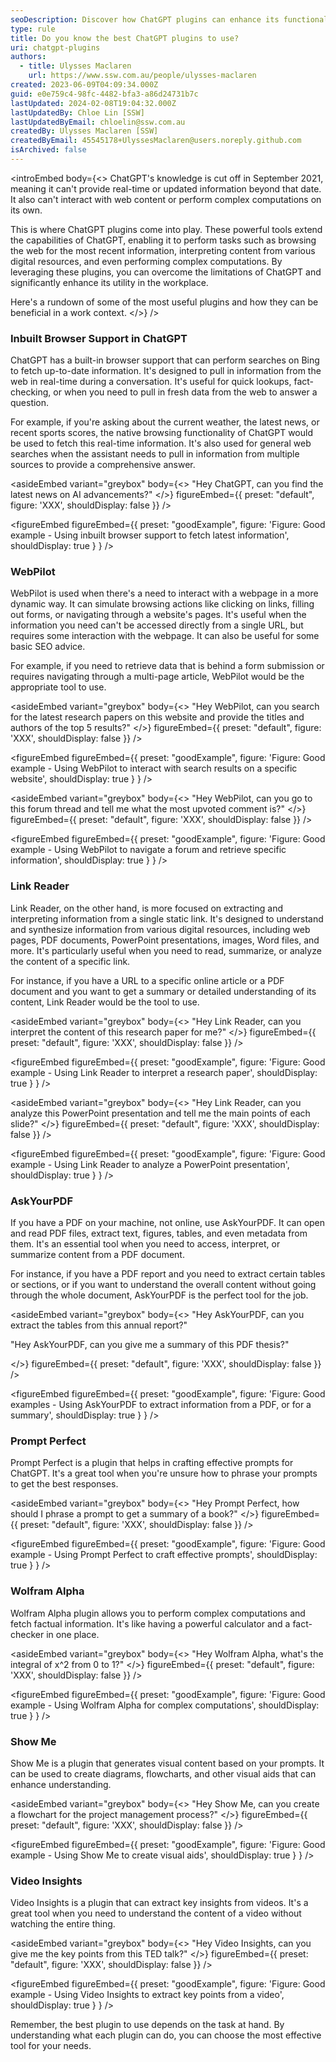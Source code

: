 ```yaml
---
seoDescription: Discover how ChatGPT plugins can enhance its functionality, unlock real-time data, and boost workplace efficiency
type: rule
title: Do you know the best ChatGPT plugins to use?
uri: chatgpt-plugins
authors:
  - title: Ulysses Maclaren
    url: https://www.ssw.com.au/people/ulysses-maclaren
created: 2023-06-09T04:09:34.000Z
guid: e0e759c4-98fc-4482-bfa3-a86d24731b7c
lastUpdated: 2024-02-08T19:04:32.000Z
lastUpdatedBy: Chloe Lin [SSW]
lastUpdatedByEmail: chloelin@ssw.com.au
createdBy: Ulysses Maclaren [SSW]
createdByEmail: 45545178+UlyssesMaclaren@users.noreply.github.com
isArchived: false
---
```

<introEmbed
  body={<>
ChatGPT's knowledge is cut off in September 2021, meaning it can't provide real-time or updated information beyond that date. It also can't interact with web content or perform complex computations on its own.

This is where ChatGPT plugins come into play. These powerful tools extend the capabilities of ChatGPT, enabling it to perform tasks such as browsing the web for the most recent information, interpreting content from various digital resources, and even performing complex computations. By leveraging these plugins, you can overcome the limitations of ChatGPT and significantly enhance its utility in the workplace.

Here's a rundown of some of the most useful plugins and how they can be beneficial in a work context.
  </>}
/>
### Inbuilt Browser Support in ChatGPT

ChatGPT has a built-in browser support that can perform searches on Bing to fetch up-to-date information. It's designed to pull in information from the web in real-time during a conversation. It's useful for quick lookups, fact-checking, or when you need to pull in fresh data from the web to answer a question.

For example, if you're asking about the current weather, the latest news, or recent sports scores, the native browsing functionality of ChatGPT would be used to fetch this real-time information. It's also used for general web searches when the assistant needs to pull in information from multiple sources to provide a comprehensive answer.

<asideEmbed
  variant="greybox"
  body={<>
    "Hey ChatGPT, can you find the latest news on AI advancements?"
  </>}
  figureEmbed={{
    preset: "default",
    figure: 'XXX',
    shouldDisplay: false
  }}
/>

<figureEmbed figureEmbed={{
  preset: "goodExample",
  figure: 'Figure: Good example - Using inbuilt browser support to fetch latest information',
  shouldDisplay: true
} } />


### WebPilot

WebPilot is used when there's a need to interact with a webpage in a more dynamic way. It can simulate browsing actions like clicking on links, filling out forms, or navigating through a website's pages. It's useful when the information you need can't be accessed directly from a single URL, but requires some interaction with the webpage. It can also be useful for some basic SEO advice.

For example, if you need to retrieve data that is behind a form submission or requires navigating through a multi-page article, WebPilot would be the appropriate tool to use.

<asideEmbed
  variant="greybox"
  body={<>
    "Hey WebPilot, can you search for the latest research papers on this website and provide the titles and authors of the top 5 results?"
  </>}
  figureEmbed={{
    preset: "default",
    figure: 'XXX',
    shouldDisplay: false
  }}
/>

<figureEmbed figureEmbed={{
  preset: "goodExample",
  figure: 'Figure: Good example - Using WebPilot to interact with search results on a specific website',
  shouldDisplay: true
} } />


<asideEmbed
  variant="greybox"
  body={<>
    "Hey WebPilot, can you go to this forum thread and tell me what the most upvoted comment is?"
  </>}
  figureEmbed={{
    preset: "default",
    figure: 'XXX',
    shouldDisplay: false
  }}
/>

<figureEmbed figureEmbed={{
  preset: "goodExample",
  figure: 'Figure: Good example - Using WebPilot to navigate a forum and retrieve specific information',
  shouldDisplay: true
} } />


### Link Reader

Link Reader, on the other hand, is more focused on extracting and interpreting information from a single static link. It's designed to understand and synthesize information from various digital resources, including web pages, PDF documents, PowerPoint presentations, images, Word files, and more. It's particularly useful when you need to read, summarize, or analyze the content of a specific link.

For instance, if you have a URL to a specific online article or a PDF document and you want to get a summary or detailed understanding of its content, Link Reader would be the tool to use.

<asideEmbed
  variant="greybox"
  body={<>
    "Hey Link Reader, can you interpret the content of this research paper for me?"
  </>}
  figureEmbed={{
    preset: "default",
    figure: 'XXX',
    shouldDisplay: false
  }}
/>

<figureEmbed figureEmbed={{
  preset: "goodExample",
  figure: 'Figure: Good example - Using Link Reader to interpret a research paper',
  shouldDisplay: true
} } />

<asideEmbed
  variant="greybox"
  body={<>
    "Hey Link Reader, can you analyze this PowerPoint presentation and tell me the main points of each slide?"
  </>}
  figureEmbed={{
    preset: "default",
    figure: 'XXX',
    shouldDisplay: false
  }}
/>

<figureEmbed figureEmbed={{
  preset: "goodExample",
  figure: 'Figure: Good example - Using Link Reader to analyze a PowerPoint presentation',
  shouldDisplay: true
} } />


### AskYourPDF

If you have a PDF on your machine, not online, use AskYourPDF. It can open and read PDF files, extract text, figures, tables, and even metadata from them. It's an essential tool when you need to access, interpret, or summarize content from a PDF document.

For instance, if you have a PDF report and you need to extract certain tables or sections, or if you want to understand the overall content without going through the whole document, AskYourPDF is the perfect tool for the job.

<asideEmbed
  variant="greybox"
  body={<>
    "Hey AskYourPDF, can you extract the tables from this annual report?"

"Hey AskYourPDF, can you give me a summary of this PDF thesis?"

  </>}
  figureEmbed={{
    preset: "default",
    figure: 'XXX',
    shouldDisplay: false
  }}
/>

<figureEmbed figureEmbed={{
  preset: "goodExample",
  figure: 'Figure: Good examples - Using AskYourPDF to extract information from a PDF, or for a summary',
  shouldDisplay: true
} } />


### Prompt Perfect

Prompt Perfect is a plugin that helps in crafting effective prompts for ChatGPT. It's a great tool when you're unsure how to phrase your prompts to get the best responses.

<asideEmbed
  variant="greybox"
  body={<>
    "Hey Prompt Perfect, how should I phrase a prompt to get a summary of a book?"
  </>}
  figureEmbed={{
    preset: "default",
    figure: 'XXX',
    shouldDisplay: false
  }}
/>

<figureEmbed figureEmbed={{
  preset: "goodExample",
  figure: 'Figure: Good example - Using Prompt Perfect to craft effective prompts',
  shouldDisplay: true
} } />


### Wolfram Alpha

Wolfram Alpha plugin allows you to perform complex computations and fetch factual information. It's like having a powerful calculator and a fact-checker in one place.

<asideEmbed
  variant="greybox"
  body={<>
    "Hey Wolfram Alpha, what's the integral of x^2 from 0 to 1?"
  </>}
  figureEmbed={{
    preset: "default",
    figure: 'XXX',
    shouldDisplay: false
  }}
/>

<figureEmbed figureEmbed={{
  preset: "goodExample",
  figure: 'Figure: Good example - Using Wolfram Alpha for complex computations',
  shouldDisplay: true
} } />


### Show Me

Show Me is a plugin that generates visual content based on your prompts. It can be used to create diagrams, flowcharts, and other visual aids that can enhance understanding.

<asideEmbed
  variant="greybox"
  body={<>
    "Hey Show Me, can you create a flowchart for the project management process?"
  </>}
  figureEmbed={{
    preset: "default",
    figure: 'XXX',
    shouldDisplay: false
  }}
/>

<figureEmbed figureEmbed={{
  preset: "goodExample",
  figure: 'Figure: Good example - Using Show Me to create visual aids',
  shouldDisplay: true
} } />


### Video Insights

Video Insights is a plugin that can extract key insights from videos. It's a great tool when you need to understand the content of a video without watching the entire thing.

<asideEmbed
  variant="greybox"
  body={<>
    "Hey Video Insights, can you give me the key points from this TED talk?"
  </>}
  figureEmbed={{
    preset: "default",
    figure: 'XXX',
    shouldDisplay: false
  }}
/>

<figureEmbed figureEmbed={{
  preset: "goodExample",
  figure: 'Figure: Good example - Using Video Insights to extract key points from a video',
  shouldDisplay: true
} } />


Remember, the best plugin to use depends on the task at hand. By understanding what each plugin can do, you can choose the most effective tool for your needs.
